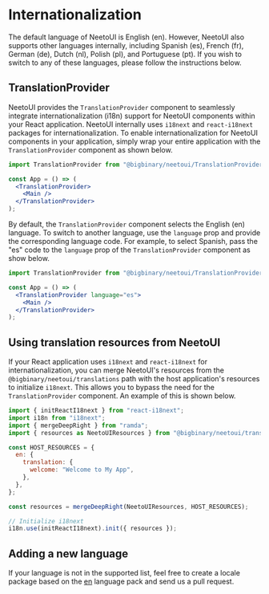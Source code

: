 
<Meta title="Internationalization/TranslationProvider" />

# Internationalization

The default language of NeetoUI is English (en). However, NeetoUI also supports
other languages internally, including Spanish (es), French (fr), German (de),
Dutch (nl), Polish (pl), and Portuguese (pt). If you wish to switch to any of
these languages, please follow the instructions below.

## TranslationProvider

NeetoUI provides the `TranslationProvider` component to seamlessly integrate
internationalization (i18n) support for NeetoUI components within your React
application. NeetoUI internally uses `i18next` and `react-i18next` packages for
internationalization. To enable internationalization for NeetoUI components in
your application, simply wrap your entire application with the
`TranslationProvider` component as shown below.

```jsx
import TranslationProvider from "@bigbinary/neetoui/TranslationProvider";

const App = () => (
  <TranslationProvider>
    <Main />
  </TranslationProvider>
);
```

By default, the `TranslationProvider` component selects the English (en)
language. To switch to another language, use the `language` prop and provide the
corresponding language code. For example, to select Spanish, pass the "es" code
to the `language` prop of the `TranslationProvider` component as show below.

```jsx
import TranslationProvider from "@bigbinary/neetoui/TranslationProvider";

const App = () => (
  <TranslationProvider language="es">
    <Main />
  </TranslationProvider>
);
```

## Using translation resources from NeetoUI

If your React application uses `i18next` and `react-i18next` for internationalization, you can
merge NeetoUI's resources from the `@bigbinary/neetoui/translations` path with
the host application's resources to initialize `i18next`. This allows you to
bypass the need for the `TranslationProvider` component. An example of this is
shown below.

```jsx
import { initReactI18next } from "react-i18next";
import i18n from "i18next";
import { mergeDeepRight } from "ramda";
import { resources as NeetoUIResources } from "@bigbinary/neetoui/translations";

const HOST_RESOURCES = {
  en: {
    translation: {
      welcome: "Welcome to My App",
    },
  },
};

const resources = mergeDeepRight(NeetoUIResources, HOST_RESOURCES);

// Initialize i18next
i18n.use(initReactI18next).init({ resources });
```

## Adding a new language

If your language is not in the supported list, feel free to create a locale
package based on the
[en](https://github.com/bigbinary/neeto-ui/blob/main/src/translations/en.json)
language pack and send us a pull request.
